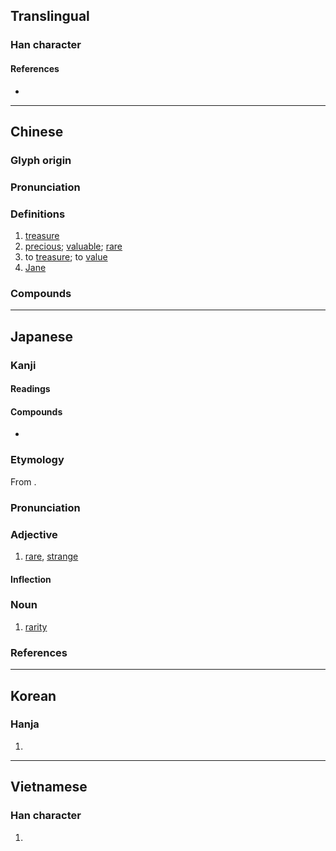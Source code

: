 {{character info/new}}
{{also|珎}}
==Translingual==

===Han character===
{{Han char|rn=96|rad=玉|as=05|sn=9|four=18122|canj=MGOHH|ids=⿰王㐱}}

====References====
* {{Han ref|kx=0730.040|dkj=20920|dj=1141.160|hdz=21107.090|uh=73CD|ud=29645|bh=ACC3|bd=44227}}

----

==Chinese==
{{zh-forms}}

===Glyph origin===
{{Han etym}}

===Pronunciation===
{{zh-pron
|m=zhēn
|c=zan1
|h=pfs=
|md=
|mn=qz,tw,xm,zz:tin/qz,xm,zz:chin/tw,xm:tiⁿ
|mn_note=tin/chin - literary; tiⁿ - vernacular
|w=
|mc=y
|oc=y
|cat=n,a,v
}}

===Definitions===
{{zh-hanzi}}

# [[treasure]]
# [[precious]]; [[valuable]]; [[rare]]
# to [[treasure]]; to [[value]]
# [[Jane]] {{gloss|English name}}

===Compounds===
{{zh-der|珍愛|珍寶|珍本|珍藏|珍道具|珍貴|珍奇|珍禽奇獸|珍禽異獸|珍賞|珍攝|珍視|珍玩|珍味|珍聞|珍惜|珍稀|珍羞|珍饈|珍異|珍重|珍珠|席珍待聘|奇珍異物|如數家珍|如獲珍寶|山珍海味|山珍海錯|奇珍|彌足珍貴|弊帚自珍|席珍|希世之珍|八珍鹹粥|八珍|家珍|奇珍異寶|席上之珍|和隋之珍|什襲珍藏|敝屣自珍|抱寶懷珍|珍珠米|珍羞異饌|珍珠婚|珍珠塔|珍禽|珍珠貝|珍珠雞|珍饈百味|敝帚自珍|珍品|異寶奇珍|稀世珍寶|珍珠母|永珍|珍餚|珍饈佳餚|珍錯|珍郵|珍藏密斂|珍羞美味|珍祕|珍珠港|珍怪|珍同拱璧|珍物|珍珠丸子|連城之珍|袖珍本|餘珍璧謝|黑珍珠|袖珍|聚珍版|若數家珍|自珍}}

----

==Japanese==

===Kanji===
{{ja-kanji|grade=c|rs=玉05}}

====Readings====
{{ja-readings
|goon=ちん
|kanon=ちん
|kun=めずら-し.い, うず-
|nanori=たから, じん
}}

====Compounds====
{{der-top|Compounds}}
* {{ja-r|珍語|ちんご|[[rare]] [[word]], [[unusual]] [[word]]}}
{{der-bottom}}

===Etymology===
{{ja-kanjitab|yomi=o|ちん}}
From {{etyl|ltc|ja|sort=ちん}} {{m|zh|珍|tr=trin||treasure, precious thing}}.

===Pronunciation===
{{ja-pron|yomi=goon|ちん|acc=1|acc_ref=DJR,NHK}}

===Adjective===
{{ja-adj|infl=na|ちん}}

# [[rare]], [[strange]]

====Inflection====
{{ja-na|ちん}}

===Noun===
{{ja-noun|ちん}}

# [[rarity]]

===References===
<references/>

----

==Korean==

===Hanja===
{{ko-hanja|hangeul=진|eumhun=보배|rv=jin|mr=chin|y=cin}}

# {{defn|lang=ko|sort=玉05}}

----

==Vietnamese==

===Han character===
{{vi-hantu|[[trân]], [[trằn]]|rs=玉05}}

# {{defn|lang=vi|sort=玉05}}